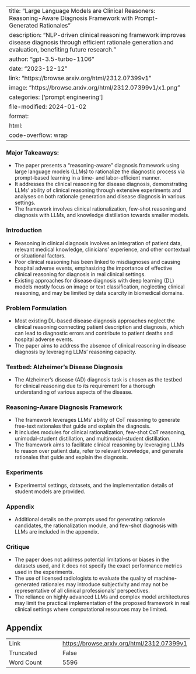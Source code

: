 
---
title: "Large Language Models are Clinical Reasoners: Reasoning-Aware Diagnosis Framework with Prompt-Generated Rationales"
description: "NLP-driven clinical reasoning framework improves disease diagnosis through efficient rationale generation and evaluation, benefiting future research."
author: "gpt-3.5-turbo-1106"
date: "2023-12-12"
link: "https://browse.arxiv.org/html/2312.07399v1"
image: "https://browse.arxiv.org/html/2312.07399v1/x1.png"
categories: ['prompt engineering']
file-modified: 2024-01-02
format:
  html:
    code-overflow: wrap
---

### Major Takeaways:
- The paper presents a "reasoning-aware" diagnosis framework using large language models (LLMs) to rationalize the diagnostic process via prompt-based learning in a time- and labor-efficient manner.
- It addresses the clinical reasoning for disease diagnosis, demonstrating LLMs' ability of clinical reasoning through extensive experiments and analyses on both rationale generation and disease diagnosis in various settings.
- The framework involves clinical rationalization, few-shot reasoning and diagnosis with LLMs, and knowledge distillation towards smaller models.

### Introduction
- Reasoning in clinical diagnosis involves an integration of patient data, relevant medical knowledge, clinicians’ experience, and other contextual or situational factors.
- Poor clinical reasoning has been linked to misdiagnoses and causing hospital adverse events, emphasizing the importance of effective clinical reasoning for diagnosis in real clinical settings.
- Existing approaches for disease diagnosis with deep learning (DL) models mostly focus on image or text classification, neglecting clinical reasoning, and may be limited by data scarcity in biomedical domains.

### Problem Formulation
- Most existing DL-based disease diagnosis approaches neglect the clinical reasoning connecting patient description and diagnosis, which can lead to diagnostic errors and contribute to patient deaths and hospital adverse events.
- The paper aims to address the absence of clinical reasoning in disease diagnosis by leveraging LLMs’ reasoning capacity.

### Testbed: Alzheimer’s Disease Diagnosis
- The Alzheimer’s disease (AD) diagnosis task is chosen as the testbed for clinical reasoning due to its requirement for a thorough understanding of various aspects of the disease.

### Reasoning-Aware Diagnosis Framework
- The framework leverages LLMs' ability of CoT reasoning to generate free-text rationales that guide and explain the diagnosis.
- It includes modules for clinical rationalization, few-shot CoT reasoning, unimodal-student distillation, and multimodal-student distillation.
- The framework aims to facilitate clinical reasoning by leveraging LLMs to reason over patient data, refer to relevant knowledge, and generate rationales that guide and explain the diagnosis.

### Experiments
- Experimental settings, datasets, and the implementation details of student models are provided.

### Appendix
- Additional details on the prompts used for generating rationale candidates, the rationalization module, and few-shot diagnosis with LLMs are included in the appendix.

### Critique
- The paper does not address potential limitations or biases in the datasets used, and it does not specify the exact performance metrics used in the experiments.
- The use of licensed radiologists to evaluate the quality of machine-generated rationales may introduce subjectivity and may not be representative of all clinical professionals' perspectives.
- The reliance on highly advanced LLMs and complex model architectures may limit the practical implementation of the proposed framework in real clinical settings where computational resources may be limited.

## Appendix

|          |          |
|----------|----------|
| Link     | [https://browse.arxiv.org/html/2312.07399v1](https://browse.arxiv.org/html/2312.07399v1)       |
| Truncated       | False       |
| Word Count       | 5596       |
